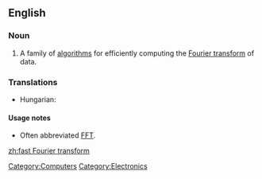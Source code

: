 ==English==

===Noun===
{{en-noun}}
{{wikipedia}}

# A family of [[algorithm]]s for efficiently computing the [[Fourier transform]] of data.
===Translations===
* Hungarian: {{t|hu|gyors Fourier-transzformáció}}
====Usage notes====
*Often abbreviated [[FFT]].

[[Category:Computers]]
[[Category:Electronics]]

[[zh:fast Fourier transform]]
